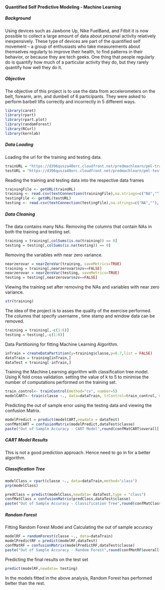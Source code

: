 #### Quantified Self Predictive Modeling - Machine Learning 
##### Background

Using devices such as Jawbone Up, Nike FuelBand, and Fitbit it is now possible to collect a large amount of data about personal activity relatively inexpensively. These type of devices are part of the quantified self movement – a group of enthusiasts who take measurements about themselves regularly to improve their health, to find patterns in their behavior, or because they are tech geeks. One thing that people regularly do is quantify how much of a particular activity they do, but they rarely quantify how well they do it. 

##### Objective 

The objective of this project is to use the data from accelerometers on the belt, forearm, arm, and dumbell of 6 participants. They were asked to perform barbell lifts correctly and incorrectly in 5 different ways. 

```r
library(caret)
library(rpart)
library(rpart.plot)
library(randomForest)
library(RCurl)
library(kernlab)
```

##### Data Loading 
Loading the url for the training and testing data. 
```r
trainURL = "https://d396qusza40orc.cloudfront.net/predmachlearn/pml-training.csv"
testURL = "https://d396qusza40orc.cloudfront.net/predmachlearn/pml-testing.csv"
```

Reading the training and testing data into the respective data frames 
```r
trainingFile <- getURL(trainURL)
training <- read.csv(textConnection(trainingFile),na.strings=c("NA",""), header=T)
testingFile <- getURL(testURL)
testing <- read.csv(textConnection(testingFile),na.strings=c("NA",""), header=T)
```
##### Data Cleaning 
The data contains many NAs. Removing the columns that contain NAs in both the training and testing set. 
```r
training = training[,colSums(is.na(training)) == 0]
testing = testing[,colSums(is.na(testing)) == 0]
```

Removing the variables with near zero variance.

```r
nearzerovar = nearZeroVar(training, saveMetrics=TRUE)
training = training[,nearzerovar$nzv==FALSE]
nearzerovar = nearZeroVar(testing, saveMetrics=TRUE)
testing = testing[,nearzerovar$nzv==FALSE]
```

Viewing the training set after removing the NAs and variables with near zero variance. 

```r
str(training)
```

The idea of the project is to asses the quality of the exercise performed. The columns that specify username , time stamp and window data can be removed. 

```r
training = training[,-c(1:6)]
testing = testing[,-c(1:6)]
```

Data Partitioning for fitting Machine Learning Algorithm.

```r
inTrain = createDataPartition(y=training$classe,p=0.7,list = FALSE)
dataTrain = training[inTrain,]
dataTest = training[-inTrain,]
```

Training the Machine Learning algorithm with classification tree model. Using K fold cross validation. setting the value of k to 5 to minimise the number of computations performed on the training set. 

```r
train_control<- trainControl(method="cv", number=5)
modelCART<- train(classe ~., data=dataTrain, trControl=train_control, method="rpart")
```

Predicting the out of sample error using the testing data and viewing the confusion Matrix.

```r
modelPredict = predict(modelCART,newdata = dataTest)
confMatCART = confusionMatrix(modelPredict,dataTest$classe)
paste("Out of Sample Accuracy - CART Model",round(confMatCART$overall['Accuracy'],4))
```

##### CART Model Results  
This is not a good prediction approach. Hence need to go in for a better algorithm. 

##### Classification Tree 

```r
modelClass = rpart(classe ~., data=dataTrain,method="class")
prp(modelClass)
```

```r
predClass = predict(modelClass,newdata= dataTest,type = "class")
confMatClass = confusionMatrix(predClass,dataTest$classe)
paste("Out of Sample Accuracy - Classification Tree",round(confMatClass$overall['Accuracy'],4))
```

##### Random Forest 
Fitting Random Forest Model and Calculating the out of sample accuracy 

```r
modelRF = randomForest(classe ~., data=dataTrain)
modelPredictRF = predict(modelRF,dataTest)
confMatRF = confusionMatrix(modelPredictRF,dataTest$classe)
paste("Out of Sample Accuracy - Random Forest",round(confMatRF$overall['Accuracy'],4))
```

Predicting the final results on the test set 

```r
predict(modelRF,newdata= testing)
```

In the models fitted in the above analysis, Random Forest has performed better than the rest. 

